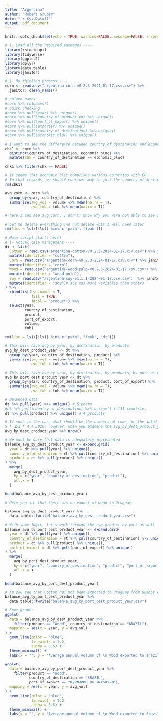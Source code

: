 ```yaml
---
title: "Argentina"
author: "Robert Gruber"
date: "`r Sys.Date()`"
output: pdf_document
---
```


```r
knitr::opts_chunk$set(echo = TRUE, warning=FALSE, message=FALSE, error=FALSE)
```

```r
# |- Load all the required packages ----
library(rstudioapi)
library(tidyverse)
library(ggplot2)
library(dplyr)
library(data.table)
library(janitor)
```

```r
# |- My thinking process ----
corn <- read.csv("argentina-corn-v0.2.3-2024-01-17.csv.csv") %>%
  janitor::clean_names()

```

```r
# column names
#corn %>% colnames()
# quick checking
#corn %>% pull(year) %>% unique()
#corn %>% pull(country_of_production) %>% unique()
#corn %>% pull(port_of_export) %>% unique()
#corn %>% pull(exporter) %>% unique()
#corn %>% pull(country_of_destination) %>% unique()
#corn %>% pull(economic_bloc) %>% unique()
```

```r
# I want to see the difference between country_of_destination and economic_bloc
chk1 <- corn %>%
  distinct(country_of_destination, economic_bloc) %>%
  mutate(chk = country_of_destination == economic_bloc)

chk1 %>% filter(chk == FALSE)
```

```r
# It seems that economic_bloc comprises various countries with EU.
# In that regards, we should consider may be just the country_of_destination
rm(chk1)

avg_corn <- corn %>%
  group_by(year, country_of_destination) %>%
  summarise(avg_vol = volume %>% mean(na.rm = T),
            avg_fob = fob %>% mean(na.rm = T))
```

```r
# here I can see avg_corn, I don't; know why you were not able to see it.

# Let me delete everything and not delete what I will need later
rm(list = ls()[!ls() %in% c("path", "ipak")])
```

```r
# Main script starts here!
# |- Actual data management ----
dt <- list(
  Cotton = read.csv("argentina-cotton-v0.2.3-2024-01-17.csv.csv") %>% janitor::clean_names() %>%
  mutate(identifier = "cotton"),
  Corn = read.csv("argentina-corn-v0.2.3-2024-01-17.csv.csv") %>% janitor::clean_names() %>%
  mutate(identifier = "corn"),
  Wood = read.csv("argentina-wood-pulp-v0.2.3-2024-01-17.csv.csv") %>% janitor::clean_names() %>%
  mutate(identifier = "wood-pulp"),
  Soy = read.csv("argentina-soy-v1.1.1-2024-01-17.csv.csv")  %>% janitor::clean_names() %>%
  mutate(identifier = "soy")# soy has more variables than others
) %>%
  rbindlist(use.names = T,
            fill = TRUE,
            idcol = "product") %>%
  select(year,
         country_of_destination,
         product,
         port_of_export,
         volume,
         fob)

rm(list = ls()[!ls() %in% c("path", "ipak", "dt")])
```

```r
# This will have avg by year, by destination, by products
avg_by_dest_product_year <- dt %>%
  group_by(year, country_of_destination, product) %>%
  summarise(avg_vol = volume %>% mean(na.rm = T),
            avg_fob = fob %>% mean(na.rm = T))

# This will have avg by year, by destination, by products, by port as well
avg_by_port_dest_product_year <- dt %>%
  group_by(year, country_of_destination, product, port_of_export) %>%
  summarise(avg_vol = volume %>% mean(na.rm = T),
            avg_fob = fob %>% mean(na.rm = T))
```

```r
# Balanced data
dt %>% pull(year) %>% unique() # 5 years
#dt %>% pull(country_of_destination) %>% unique() # 151 countries
dt %>% pull(product) %>% unique() # 4 products

# If such is the case what should be the numbers of rows for the data?
5 * 151 * 4 # 3020, however, when you examine the avg_by_dest_product_year it has 1279 observations
avg_by_dest_product_year %>% nrow()
```

```r
# We must be sure that data is adequately represented
balance_avg_by_dest_product_year <- expand.grid(
  year = dt %>% pull(year) %>% unique(),
  country_of_destination = dt %>% pull(country_of_destination) %>% unique(),
  product = dt %>% pull(product) %>% unique()
) %>%
  merge(
    avg_by_dest_product_year,
    by = c("year", "country_of_destination", "product"),
    all.x = T
  )

head(balance_avg_by_dest_product_year)
```

```r
# Here you see that there was no export of wood to Uruguay.

balance_avg_by_dest_product_year %>%
  data.table::fwrite("balance_avg_by_dest_product_year.csv")
```

```r
# With same logic, let's work through the avg product by port as well
balance_avg_by_port_dest_product_year <- expand.grid(
  year = dt %>% pull(year) %>% unique(),
  country_of_destination = dt %>% pull(country_of_destination) %>% unique(),
  product = dt %>% pull(product) %>% unique(),
  port_of_export = dt %>% pull(port_of_export) %>% unique()
) %>%
  merge(
    avg_by_port_dest_product_year,
    by = c("year", "country_of_destination", "product", "port_of_export"),
    all.x = T
  )

head(balance_avg_by_port_dest_product_year)
```

```r
# As you see that Cotton has not been exported to Uruguay from Buenos Aires.
balance_avg_by_port_dest_product_year %>%
  data.table::fwrite("balance_avg_by_port_dest_product_year.csv")
```

```r
# Some graphs
ggplot(
  data = balance_avg_by_dest_product_year %>%
    filter(product == "Wood", country_of_destination == "BRAZIL"),
  mapping = aes(x = year, y = avg_vol)
) +
  geom_line(color = "blue",
            linewidth = 1.2,
            alpha = 0.5) +
  theme_minimal() +
  labs(x = "", y = "Average annual volumn of \n Wood exported to Brazil")
```

```r
ggplot(
  data = balance_avg_by_port_dest_product_year %>%
    filter(product == "Wood", 
           country_of_destination == "BRAZIL", 
           port_of_export == "BERNARDO DE YRIGOYEN"),
  mapping = aes(x = year, y = avg_vol)
) +
  geom_line(color = "blue",
            linewidth = 1.2,
            alpha = 0.5) +
  theme_minimal() +
  labs(x = "", y = "Average annual volumn of \n Wood exported to Brazil \n from BERNARDO DE YRIGOYEN port")
```

